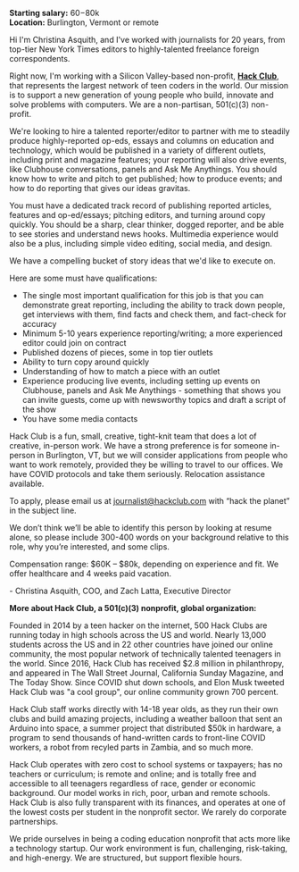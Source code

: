 **Starting salary:** $60-$80k  
**Location:** Burlington, Vermont or remote

Hi I'm Christina Asquith, and I've worked with journalists for 20 years, from top-tier New York Times editors to highly-talented freelance foreign correspondents.

Right now, I'm working with a Silicon Valley-based non-profit, **[Hack Club](https://hackclub.com)**, that represents the largest network of teen coders in the world. Our mission is to support a new generation of young people who build, innovate and solve problems with computers. We are a non-partisan, 501(c)(3) non-profit.

We're looking to hire a talented reporter/editor to partner with me to steadily produce highly-reported op-eds, essays and columns on education and technology, which would be published in a variety of different outlets, including print and magazine features; your reporting will also drive events, like Clubhouse conversations, panels and Ask Me Anythings. You should know how to write and pitch to get published; how to produce events; and how to do reporting that gives our ideas gravitas.

You must have a dedicated track record of publishing reported articles, features and op-ed/essays; pitching editors, and turning around copy quickly. You should be a sharp, clear thinker, dogged reporter, and be able to see stories and understand news hooks. Multimedia experience would also be a plus, including simple video editing, social media, and design.

We have a compelling bucket of story ideas that we'd like to execute on.

Here are some must have qualifications:

- The single most important qualification for this job is that you can demonstrate great reporting, including the ability to track down people, get interviews with them, find facts and check them, and fact-check for accuracy
- Minimum 5-10 years experience reporting/writing; a more experienced editor could join on contract
- Published dozens of pieces, some in top tier outlets
- Ability to turn copy around quickly
- Understanding of how to match a piece with an outlet
- Experience producing live events, including setting up events on Clubhouse, panels and Ask Me Anythings - something that shows you can invite guests, come up with newsworthy topics and draft a script of the show
- You have some media contacts

Hack Club is a fun, small, creative, tight-knit team that does a lot of creative, in-person work. We have a strong preference is for someone in-person in Burlington, VT, but we will consider applications from people who want to work remotely, provided they be willing to travel to our offices. We have COVID protocols and take them seriously. Relocation assistance available.

To apply, please email us at <journalist@hackclub.com> with “hack the planet” in the subject line.

We don’t think we’ll be able to identify this person by looking at resume alone, so please include 300-400 words on your background relative to this role, why you’re interested, and some clips.

Compensation range: $60K – $80k, depending on experience and fit. We offer healthcare and 4 weeks paid vacation.

\- Christina Asquith, COO, and Zach Latta, Executive Director

**More about Hack Club, a 501(c)(3) nonprofit, global organization:**

Founded in 2014 by a teen hacker on the internet, 500 Hack Clubs are running today in high schools across the US and world. Nearly 13,000 students across the US and in 22 other countries have joined our online community, the most popular network of technically talented teenagers in the world. Since 2016, Hack Club has received $2.8 million in philanthropy, and appeared in The Wall Street Journal, California Sunday Magazine, and The Today Show. Since COVID shut down schools, and Elon Musk tweeted Hack Club was "a cool group", our online community grown 700 percent.

Hack Club staff works directly with 14-18 year olds, as they run their own clubs and build amazing projects, including a weather balloon that sent an Arduino into space, a summer project that distributed $50k in hardware, a program to send thousands of hand-written cards to front-line COVID workers, a robot from recyled parts in Zambia, and so much more.

Hack Club operates with zero cost to school systems or taxpayers; has no teachers or curriculum; is remote and online; and is totally free and accessible to all teenagers regardless of race, gender or economic background. Our model works in rich, poor, urban and remote schools. Hack Club is also fully transparent with its finances, and operates at one of the lowest costs per student in the nonprofit sector. We rarely do corporate partnerships.

We pride ourselves in being a coding education nonprofit that acts more like a technology startup. Our work environment is fun, challenging, risk-taking, and high-energy. We are structured, but support flexible hours.
